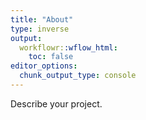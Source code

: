 ```yaml
---
title: "About"
type: inverse
output:
  workflowr::wflow_html:
    toc: false
editor_options:
  chunk_output_type: console
---
```


Describe your project.
